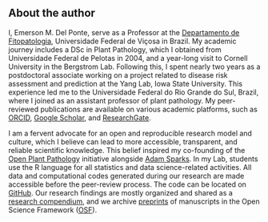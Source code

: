## About the author {.unnumbered}

I, Emerson M. Del Ponte, serve as a Professor at the [Departamento de Fitopatologia](http://www.dfp.ufv.br/graduate/faculty/), Universidade Federal de Viçosa in Brazil. My academic journey includes a DSc in Plant Pathology, which I obtained from Universidade Federal de Pelotas in 2004, and a year-long visit to Cornell University in the Bergstrom Lab. Following this, I spent nearly two years as a postdoctoral associate working on a project related to disease risk assessment and prediction at the Yang Lab, Iowa State University. This experience led me to the Universidade Federal do Rio Grande do Sul, Brazil, where I joined as an assistant professor of plant pathology. My peer-reviewed publications are available on various academic platforms, such as [ORCID](https://orcid.org/0000-0003-4398-409X), [Google Scholar](https://scholar.google.com.br/citations?user=LgNDabAAAAAJ&hl=en), and [ResearchGate](https://www.researchgate.net/profile/Emerson-Del-Ponte/research).

I am a fervent advocate for an open and reproducible research model and culture, which I believe can lead to more accessible, transparent, and reliable scientific knowledge. This belief inspired my co-founding of the [Open Plant Pathology](http://www.openplantpathology.org/) initiative alongside [Adam Sparks](http://adamhsparks.netlify.app/). In my Lab, students use the R language for all statistics and data science-related activities. All data and computational codes generated during our research are made accessible before the peer-review process. The code can be located on [GitHub](https://github.com/emdelponte). Our research findings are mostly organized and shared as a [research compendium](https://research-compendium.science/), and we archive [preprints](https://publicationethics.org/resources/discussion-documents/preprints) of manuscripts in the Open Science Framework ([OSF](https://osf.io/jb6yd)).
